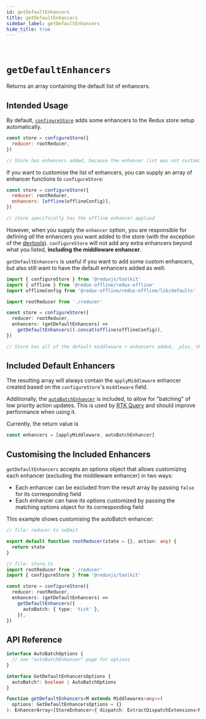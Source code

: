```yaml
---
id: getDefaultEnhancers
title: getDefaultEnhancers
sidebar_label: getDefaultEnhancers
hide_title: true
---
```


&nbsp;

# `getDefaultEnhancers`

Returns an array containing the default list of enhancers.

## Intended Usage

By default, [`configureStore`](./configureStore.mdx) adds some enhancers to the Redux store setup automatically.

```js
const store = configureStore({
  reducer: rootReducer,
})

// Store has enhancers added, because the enhancer list was not customized
```

If you want to customise the list of enhancers, you can supply an array of enhancer functions to `configureStore`:

```js
const store = configureStore({
  reducer: rootReducer,
  enhancers: [offline(offlineConfig)],
})

// store specifically has the offline enhancer applied
```

However, when you supply the `enhancer` option, you are responsible for defining _all_ the enhancers you want added
to the store (with the exception of the [devtools](./configureStore#devtools)). `configureStore` will not add any extra enhancers beyond what you listed, **including the middleware enhancer**.

`getDefaultEnhancers` is useful if you want to add some custom enhancers, but also still want to have the default
enhancers added as well:

```ts no-transpile
import { configureStore } from '@reduxjs/toolkit'
import { offline } from '@redux-offline/redux-offline'
import offlineConfig from '@redux-offline/redux-offline/lib/defaults'

import rootReducer from './reducer'

const store = configureStore({
  reducer: rootReducer,
  enhancers: (getDefaultEnhancers) =>
    getDefaultEnhancers().concat(offline(offlineConfig)),
})

// Store has all of the default middleware + enhancers added, _plus_ the offline enhancer
```

## Included Default Enhancers

The resulting array will always contain the `applyMiddleware` enhancer created based on the `configureStore`'s `middleware` field.

Additionally, the [`autoBatchEnhancer`](./autoBatchEnhancer.mdx) is included, to allow for "batching" of low priority action updates. This is used by [RTK Query](/rtk-query/overview.mdx) and should improve performance when using it.

Currently, the return value is

```js
const enhancers = [applyMiddleware, autoBatchEnhancer]
```

## Customising the Included Enhancers

`getDefaultEnhancers` accepts an options object that allows customizing each enhancer (excluding the middleware enhancer) in two ways:

- Each enhancer can be excluded from the result array by passing `false` for its corresponding field
- Each enhancer can have its options customized by passing the matching options object for its corresponding field

This example shows customising the autoBatch enhancer:

```ts
// file: reducer.ts noEmit

export default function rootReducer(state = {}, action: any) {
  return state
}

// file: store.ts
import rootReducer from './reducer'
import { configureStore } from '@reduxjs/toolkit'

const store = configureStore({
  reducer: rootReducer,
  enhancers: (getDefaultEnhancers) =>
    getDefaultEnhancers({
      autoBatch: { type: 'tick' },
    }),
})
```

## API Reference

```ts no-transpile
interface AutoBatchOptions {
  // see "autoBatchEnhancer" page for options
}

interface GetDefaultEnhancersOptions {
  autoBatch?: boolean | AutoBatchOptions
}

function getDefaultEnhancers<M extends Middlewares<any>>(
  options: GetDefaultEnhancersOptions = {}
): EnhancerArray<[StoreEnhancer<{ dispatch: ExtractDispatchExtensions<M> }>]>
```
